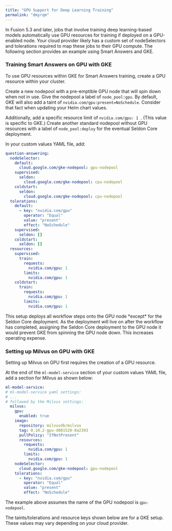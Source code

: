 ```yaml
---
title: "GPU Support for Deep Learning Training"
permalink: "dmyrqm"
---
```


In Fusion 5.3 and later, jobs that involve training deep learning-based models automatically use GPU resources for training if deployed on a GPU-enabled node. Your cloud provider likely has a custom set of nodeSelectors and tolerations required to map these jobs to their GPU compute. The following section provides an example using Smart Answers and GKE.

### Training Smart Answers on GPU with GKE

To use GPU resources within GKE for Smart Answers training, create a GPU resource within your cluster.

Create a new nodepool with a pre-emptible GPU node that will spin down when not in use. Give the nodepool a label of `node_pool:gpu`. By default, GKE will also add a taint of `nvidia.com/gpu:present=NoSchedule`. Consider that fact when updating your Helm chart values.

Additionally, add a specific resource limit of `nvidia.com/gpu: 1 `. (This value is specific to GKE.) Create another standard nodepool without GPU resources with a label of `node_pool:deploy` for the eventual Seldon Core deployment.

In your custom values YAML file, add:

```yaml
question-answering:
  nodeSelector:
    default:
      cloud.google.com/gke-nodepool: gpu-nodepool
    supervised:
      seldon:
        cloud.google.com/gke-nodepool: cpu-nodepool
    coldstart:
      seldon:
        cloud.google.com/gke-nodepool: cpu-nodepool
  tolerations:
    default:
      - key: "nvidia.com/gpu"
        operator: "Equal"
        value: "present"
        effect: "NoSchedule"
    supervised:
      seldon: []
    coldstart:
      seldon: []
  resources:
    supervised:
      train:
        requests:
          nvidia.com/gpu: 1
        limits:
          nvidia.com/gpu: 1
    coldstart:
      train:
        requests:
          nvidia.com/gpu: 1
        limits:
          nvidia.com/gpu: 1
```

<Note>
This setup deploys all workflow steps onto the GPU node *except* for the Seldon Core deployment. As the deployment will live on after the workflow has completed, assigning the Seldon Core deployment to the GPU node it would prevent GKE from spinning the GPU node down. This increases operating expense.
</Note>



### Setting up Milvus on GPU with GKE

Setting up Milvus on GPU first requires the creation of a GPU resource.

At the end of the `ml-model-service` section of your custom values YAML file, add a section for Milvus as shown below:

```yaml
ml-model-service:
# ml-model-service yaml settings:
# ...
# followed by the Milvus settings:
  milvus:
    gpu:
      enabled: true
    image:
      repository: milvusdb/milvus
      tag: 0.10.2-gpu-d081520-8a2393
      pullPolicy: "IfNotPresent"
      resources:
        requests:
          nvidia.com/gpu: 1
        limits:
          nvidia.com/gpu: 1
    nodeSelector:
      cloud.google.com/gke-nodepool: gpu-nodepool
    tolerations:
      - key: "nvidia.com/gpu"
        operator: "Equal"
        value: "present"
        effect: "NoSchedule"
```

The example above assumes the name of the GPU nodepool is `gpu-nodepool`.

<Note>
The taints/tolerations and resource keys shown below are for a GKE setup. These values may vary depending on your cloud provider.
</Note>
